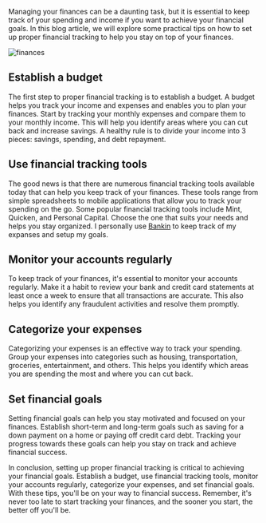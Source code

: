 Managing your finances can be a daunting task, but it is essential to keep track of your spending and income if you want to achieve your financial goals. In this blog article, we will explore some practical tips on how to set up proper financial tracking to help you stay on top of your finances.

<Image
  alt='finances'
  width={1000}
  height={600}
  src='https://images.unsplash.com/photo-1459257831348-f0cdd359235f?crop=entropy&cs=tinysrgb&fit=crop&fm=jpg&h=600&ixid=MnwxfDB8MXxyYW5kb218MHx8fHx8fHx8MTY3NzA3Mzc1NA&ixlib=rb-4.0.3&q=80&utm_campaign=api-credit&utm_medium=referral&utm_source=unsplash_source&w=1000'
/>

## Establish a budget

The first step to proper financial tracking is to establish a budget. A budget helps you track your income and expenses and enables you to plan your finances. Start by tracking your monthly expenses and compare them to your monthly income. This will help you identify areas where you can cut back and increase savings. A healthy rule is to divide your income into 3 pieces: savings, spending, and debt repayment.

## Use financial tracking tools

The good news is that there are numerous financial tracking tools available today that can help you keep track of your finances. These tools range from simple spreadsheets to mobile applications that allow you to track your spending on the go. Some popular financial tracking tools include Mint, Quicken, and Personal Capital. Choose the one that suits your needs and helps you stay organized. I personally use [Bankin](https://bankin.com/) to keep track of my expanses and setup my goals.

## Monitor your accounts regularly

To keep track of your finances, it's essential to monitor your accounts regularly. Make it a habit to review your bank and credit card statements at least once a week to ensure that all transactions are accurate. This also helps you identify any fraudulent activities and resolve them promptly.

## Categorize your expenses

Categorizing your expenses is an effective way to track your spending. Group your expenses into categories such as housing, transportation, groceries, entertainment, and others. This helps you identify which areas you are spending the most and where you can cut back.

## Set financial goals

Setting financial goals can help you stay motivated and focused on your finances. Establish short-term and long-term goals such as saving for a down payment on a home or paying off credit card debt. Tracking your progress towards these goals can help you stay on track and achieve financial success.

In conclusion, setting up proper financial tracking is critical to achieving your financial goals. Establish a budget, use financial tracking tools, monitor your accounts regularly, categorize your expenses, and set financial goals. With these tips, you'll be on your way to financial success. Remember, it's never too late to start tracking your finances, and the sooner you start, the better off you'll be.
